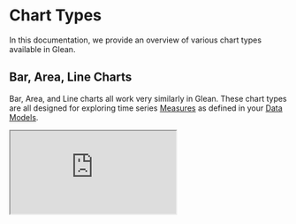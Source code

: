 
# Chart Types

In this documentation, we provide an overview of various chart types available in Glean.

## Bar, Area, Line Charts

Bar, Area, and Line charts all work very similarly in Glean. These chart types are all designed for exploring time series [Measures](/docs/data-modeling/measures) as defined in your [Data Models](/docs/data-modeling.mdx).

<Iframe src="https://demo.glean.io/public/sv/28ea3240-accc-37ca-8ed3-3cf4717adbb3" />

Bar charts represent data with rectangular bars. The height of the bars is proportional to the metric values they represent. Bar charts are a good default for a single metric time series. They clearly communicate granularity and it is easy to spot when there is missing data or the value is zero.

<Iframe src="https://demo.glean.io/public/sv/21d461ef-0d11-3671-9837-b43f3ec34993" />

Line charts represent data points connected by a line. They are useful for comparing series values directly against one another. e.g. comparing call volumes between departments.

<Iframe src="https://demo.glean.io/public/sv/4d5d59eb-cc54-3371-9337-4d1a7b85b3c6" />

Area charts are similar to line charts, but fill the area under the lines. Area charts emphasize the total area taken up by a series. They work particularly well for charts showing proportional changes of a whole over time.

## Horizontal Bar Chart

<Iframe src="https://demo.glean.io/public/sv/7d70b027-541a-3c26-8da7-7796c7001c5b" />

Horizontal bar charts are extremely effective data visualizations for comparing total values across categories.

<Callout type="info">
  Make sure to pick the right sorting for your viewers. Should you sort by the
  the category names or the metric values? Our other chart types are naturally
  sorted by time, but here you need to be a bit more careful.
</Callout>

## Table

<Iframe src="https://demo.glean.io/public/sv/f981ef4d-828b-39bc-9bad-71197333949d" />

Glean tables provide powerful options for visualization, formatting, and grouping. Tables are often the best option when comparing multiple [Measures](/docs/data-modeling/measures) and breakouts at the same time.

## Pivot Table

<Iframe src="https://demo.glean.io/public/sv/2f478a75-82a8-3a40-86d5-c80c2dc900fb" />

Pivot tables allow you to take a table and break out columns. They enable you to quickly examine the effects of multiple dimensions of the data on a single metric.

## Source Data Table

<Iframe src="https://demo.glean.io/public/sv/3d48ebac-1b5e-3029-ad24-88c908a41f78" />

Source data tables show the underlying data from your data warehouse. They provide raw data that can be used for further analysis or exported to other tools.

<Callout type="info">
  Glean automatically makes URLs in source data tables clickable.
</Callout>
